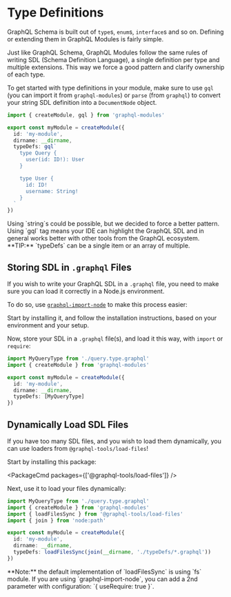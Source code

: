 
# Type Definitions

GraphQL Schema is built out of `type`s, `enum`s, `interface`s and so on. Defining or extending them in GraphQL Modules is fairly simple.

Just like GraphQL Schema, GraphQL Modules follow the same rules of writing SDL (Schema Definition Language), a single definition per type and multiple extensions. This way we force a good pattern and clarify ownership of each type.

To get started with type definitions in your module, make sure to use `gql` (you can import it from `graphql-modules`) or `parse` (from `graphql`) to convert your string SDL definition into a `DocumentNode` object.

```ts
import { createModule, gql } from 'graphql-modules'

export const myModule = createModule({
  id: 'my-module',
  dirname: __dirname,
  typeDefs: gql`
    type Query {
      user(id: ID!): User
    }

    type User {
      id: ID!
      username: String!
    }
  `
})
```

<Callout type="warning" emoji='⚠️'>
  Using `string`s could be possible, but we decided to force a better pattern.
  Using `gql` tag means your IDE can highlight the GraphQL SDL and in general
  works better with other tools from the GraphQL ecosystem.
</Callout>

<Callout>
  **TIP:** `typeDefs` can be a single item or an array of multiple.
</Callout>

## Storing SDL in `.graphql` Files

If you wish to write your GraphQL SDL in a `.graphql` file, you need to make sure you can load it correctly in a Node.js environment.

To do so, use [`graphql-import-node`](https://github.com/ardatan/graphql-import-node) to make this process easier:

Start by installing it, and follow the installation instructions, based on your environment and your setup.

Now, store your SDL in a `.graphql` file(s), and load it this way, with `import` or `require`:

```ts
import MyQueryType from './query.type.graphql'
import { createModule } from 'graphql-modules'

export const myModule = createModule({
  id: 'my-module',
  dirname: __dirname,
  typeDefs: [MyQueryType]
})
```

## Dynamically Load SDL Files

If you have too many SDL files, and you wish to load them dynamically, you can use loaders from `@graphql-tools/load-files`!

Start by installing this package:

<PackageCmd packages={['@graphql-tools/load-files']} />

Next, use it to load your files dynamically:

```ts
import MyQueryType from './query.type.graphql'
import { createModule } from 'graphql-modules'
import { loadFilesSync } from '@graphql-tools/load-files'
import { join } from 'node:path'

export const myModule = createModule({
  id: 'my-module',
  dirname: __dirname,
  typeDefs: loadFilesSync(join(__dirname, './typeDefs/*.graphql'))
})
```

<Callout>
**Note:** the default implementation of `loadFilesSync` is using `fs` module. If you are using `graphql-import-node`, you can add a 2nd parameter with configuration: `{ useRequire: true }`.
</Callout>
